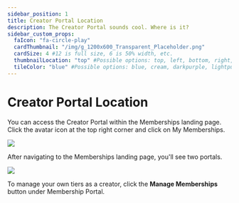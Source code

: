 ```yaml
---
sidebar_position: 1
title: Creator Portal Location
description: The Creator Portal sounds cool. Where is it?
sidebar_custom_props:
  faIcon: "fa-circle-play"
  cardThumbnail: "/img/g_1200x600_Transparent_Placeholder.png"
  cardSize: 4 #12 is full size, 6 is 50% width, etc.
  thumbnailLocation: "top" #Possible options: top, left, bottom, right, none
  tileColor: "blue" #Possible options: blue, cream, darkpurple, lightpurple, mauve, orange, pink, none
---
```


# Creator Portal Location

You can access the Creator Portal within the Memberships landing page. Click the avatar icon at the top right corner and click on My Memberships.

![](https://i.imgur.com/MwllRtm.jpg)

After navigating to the Memberships landing page, you'll see two portals.

![](https://i.imgur.com/1IBQMGD.png)

To manage your own tiers as a creator, click the **Manage Memberships** button under Membership Portal.
